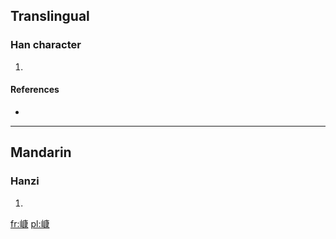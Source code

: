 ==Translingual==

===Han character===
{{Han char|rn=46|rad=山|as=11|sn=14|four=|canj=山戈中水 (UILE)}}

# {{defn|Han|sort=山11}}

====References====
* {{Han ref|kx=0318.040|dkj=08386|hdz=10795.010|uh=5D7B|ud=23931}}

----

==Mandarin==

===Hanzi===
{{cmn-hanzi|pin=[[kāng]] ([[kang1]])|wg=k'ang<sup>1</sup>}}

# {{defn|Mandarin|sort=山11}}

[[fr:嵻]]
[[pl:嵻]]